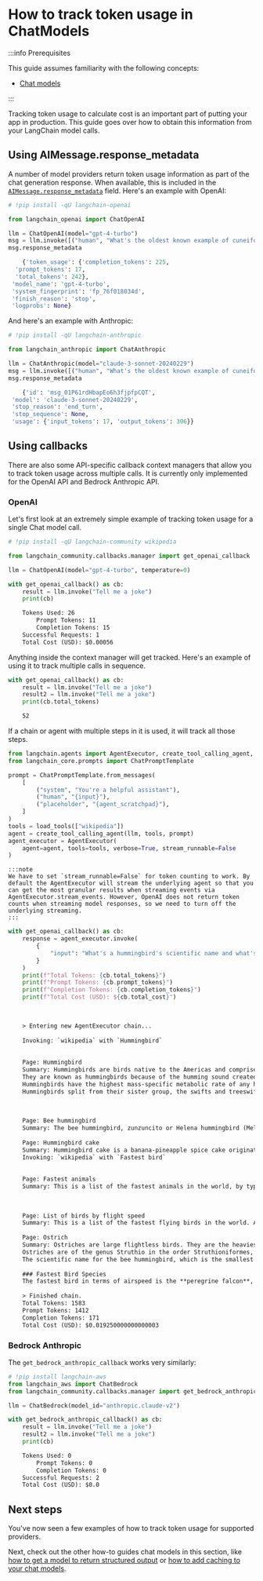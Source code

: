 # How to track token usage in ChatModels

:::info Prerequisites

This guide assumes familiarity with the following concepts:
- [Chat models](/docs/concepts/#chat-models)

:::

Tracking token usage to calculate cost is an important part of putting your app in production. This guide goes over how to obtain this information from your LangChain model calls.
## Using AIMessage.response_metadata

A number of model providers return token usage information as part of the chat generation response. When available, this is included in the [`AIMessage.response_metadata`](/docs/how_to/response_metadata) field. Here's an example with OpenAI:

```python
# !pip install -qU langchain-openai

from langchain_openai import ChatOpenAI

llm = ChatOpenAI(model="gpt-4-turbo")
msg = llm.invoke([("human", "What's the oldest known example of cuneiform")])
msg.response_metadata
```


<CodeOutputBlock lang="python">

```python
    {'token_usage': {'completion_tokens': 225,
  'prompt_tokens': 17,
  'total_tokens': 242},
 'model_name': 'gpt-4-turbo',
 'system_fingerprint': 'fp_76f018034d',
 'finish_reason': 'stop',
 'logprobs': None}
```

</CodeOutputBlock>

And here's an example with Anthropic:

```python
# !pip install -qU langchain-anthropic

from langchain_anthropic import ChatAnthropic

llm = ChatAnthropic(model="claude-3-sonnet-20240229")
msg = llm.invoke([("human", "What's the oldest known example of cuneiform")])
msg.response_metadata
```


<CodeOutputBlock lang="python">

```python
    {'id': 'msg_01P61rdHbapEo6h3fjpfpCQT',
 'model': 'claude-3-sonnet-20240229',
 'stop_reason': 'end_turn',
 'stop_sequence': None,
 'usage': {'input_tokens': 17, 'output_tokens': 306}}
```

</CodeOutputBlock>

## Using callbacks

There are also some API-specific callback context managers that allow you to track token usage across multiple calls. It is currently only implemented for the OpenAI API and Bedrock Anthropic API.

### OpenAI

Let's first look at an extremely simple example of tracking token usage for a single Chat model call.

```python
# !pip install -qU langchain-community wikipedia

from langchain_community.callbacks.manager import get_openai_callback

llm = ChatOpenAI(model="gpt-4-turbo", temperature=0)

with get_openai_callback() as cb:
    result = llm.invoke("Tell me a joke")
    print(cb)
```


<CodeOutputBlock lang="python">

```default
    Tokens Used: 26
    	Prompt Tokens: 11
    	Completion Tokens: 15
    Successful Requests: 1
    Total Cost (USD): $0.00056
```

</CodeOutputBlock>

Anything inside the context manager will get tracked. Here's an example of using it to track multiple calls in sequence.

```python
with get_openai_callback() as cb:
    result = llm.invoke("Tell me a joke")
    result2 = llm.invoke("Tell me a joke")
    print(cb.total_tokens)
```


<CodeOutputBlock lang="python">

```default
    52
```

</CodeOutputBlock>

If a chain or agent with multiple steps in it is used, it will track all those steps.

```python
from langchain.agents import AgentExecutor, create_tool_calling_agent, load_tools
from langchain_core.prompts import ChatPromptTemplate

prompt = ChatPromptTemplate.from_messages(
    [
        ("system", "You're a helpful assistant"),
        ("human", "{input}"),
        ("placeholder", "{agent_scratchpad}"),
    ]
)
tools = load_tools(["wikipedia"])
agent = create_tool_calling_agent(llm, tools, prompt)
agent_executor = AgentExecutor(
    agent=agent, tools=tools, verbose=True, stream_runnable=False
)
```

```{=mdx}
:::note
We have to set `stream_runnable=False` for token counting to work. By default the AgentExecutor will stream the underlying agent so that you can get the most granular results when streaming events via AgentExecutor.stream_events. However, OpenAI does not return token counts when streaming model responses, so we need to turn off the underlying streaming.
:::
```

```python
with get_openai_callback() as cb:
    response = agent_executor.invoke(
        {
            "input": "What's a hummingbird's scientific name and what's the fastest bird species?"
        }
    )
    print(f"Total Tokens: {cb.total_tokens}")
    print(f"Prompt Tokens: {cb.prompt_tokens}")
    print(f"Completion Tokens: {cb.completion_tokens}")
    print(f"Total Cost (USD): ${cb.total_cost}")
```


<CodeOutputBlock lang="python">

```default
    
    
    > Entering new AgentExecutor chain...
    
    Invoking: `wikipedia` with `Hummingbird`
    
    
    Page: Hummingbird
    Summary: Hummingbirds are birds native to the Americas and comprise the biological family Trochilidae. With approximately 366 species and 113 genera, they occur from Alaska to Tierra del Fuego, but most species are found in Central and South America. As of 2024, 21 hummingbird species are listed as endangered or critically endangered, with numerous species declining in population.Hummingbirds have varied specialized characteristics to enable rapid, maneuverable flight: exceptional metabolic capacity, adaptations to high altitude, sensitive visual and communication abilities, and long-distance migration in some species. Among all birds, male hummingbirds have the widest diversity of plumage color, particularly in blues, greens, and purples. Hummingbirds are the smallest mature birds, measuring 7.5–13 cm (3–5 in) in length. The smallest is the 5 cm (2.0 in) bee hummingbird, which weighs less than 2.0 g (0.07 oz), and the largest is the 23 cm (9 in) giant hummingbird, weighing 18–24 grams (0.63–0.85 oz). Noted for long beaks, hummingbirds are specialized for feeding on flower nectar, but all species also consume small insects.
    They are known as hummingbirds because of the humming sound created by their beating wings, which flap at high frequencies audible to other birds and humans. They hover at rapid wing-flapping rates, which vary from around 12 beats per second in the largest species to 80 per second in small hummingbirds.
    Hummingbirds have the highest mass-specific metabolic rate of any homeothermic animal. To conserve energy when food is scarce and at night when not foraging, they can enter torpor, a state similar to hibernation, and slow their metabolic rate to 1⁄15 of its normal rate. While most hummingbirds do not migrate, the rufous hummingbird has one of the longest migrations among birds, traveling twice per year between Alaska and Mexico, a distance of about 3,900 miles (6,300 km).
    Hummingbirds split from their sister group, the swifts and treeswifts, around 42 million years ago. The oldest known fossil hummingbird is Eurotrochilus, from the Rupelian Stage of Early Oligocene Europe.
    
    
    
    Page: Bee hummingbird
    Summary: The bee hummingbird, zunzuncito or Helena hummingbird (Mellisuga helenae) is a species of hummingbird, native to the island of Cuba in the Caribbean. It is the smallest known bird. The bee hummingbird feeds on nectar of flowers and bugs found in Cuba.
    
    Page: Hummingbird cake
    Summary: Hummingbird cake is a banana-pineapple spice cake originating in Jamaica and a popular dessert in the southern United States since the 1970s. Ingredients include flour, sugar, salt, vegetable oil, ripe banana, pineapple, cinnamon, pecans, vanilla extract, eggs, and leavening agent. It is often served with cream cheese frosting.
    Invoking: `wikipedia` with `Fastest bird`
    
    
    Page: Fastest animals
    Summary: This is a list of the fastest animals in the world, by types of animal.
    
    
    
    Page: List of birds by flight speed
    Summary: This is a list of the fastest flying birds in the world. A bird's velocity is necessarily variable; a hunting bird will reach much greater speeds while diving to catch prey than when flying horizontally. The bird that can achieve the greatest airspeed is the peregrine falcon, able to exceed 320 km/h (200 mph) in its dives. A close relative of the common swift, the white-throated needletail (Hirundapus caudacutus), is commonly reported as the fastest bird in level flight with a reported top speed of 169 km/h (105 mph). This record remains unconfirmed as the measurement methods have never been published or verified. The record for the fastest confirmed level flight by a bird is 111.5 km/h (69.3 mph) held by the common swift.
    
    Page: Ostrich
    Summary: Ostriches are large flightless birds. They are the heaviest and largest living birds, with adult common ostriches weighing anywhere between 63.5 and 145 kilograms and laying the largest eggs of any living land animal. With the ability to run at 70 km/h (43.5 mph), they are the fastest birds on land. They are farmed worldwide, with significant industries in the Philippines and in Namibia. Ostrich leather is a lucrative commodity, and the large feathers are used as plumes for the decoration of ceremonial headgear. Ostrich eggs have been used by humans for millennia.
    Ostriches are of the genus Struthio in the order Struthioniformes, part of the infra-class Palaeognathae, a diverse group of flightless birds also known as ratites that includes the emus, rheas, cassowaries, kiwis and the extinct elephant birds and moas. There are two living species of ostrich: the common ostrich, native to large areas of sub-Saharan Africa, and the Somali ostrich, native to the Horn of Africa.  The common ostrich was historically native to the Arabian Peninsula, and ostriches were present across Asia as far east as China and Mongolia during the Late Pleistocene and possibly into the Holocene.### Hummingbird's Scientific Name
    The scientific name for the bee hummingbird, which is the smallest known bird and a species of hummingbird, is **Mellisuga helenae**. It is native to Cuba.
    
    ### Fastest Bird Species
    The fastest bird in terms of airspeed is the **peregrine falcon**, which can exceed speeds of 320 km/h (200 mph) during its diving flight. In level flight, the fastest confirmed speed is held by the **common swift**, which can fly at 111.5 km/h (69.3 mph).
    
    > Finished chain.
    Total Tokens: 1583
    Prompt Tokens: 1412
    Completion Tokens: 171
    Total Cost (USD): $0.019250000000000003
```

</CodeOutputBlock>

### Bedrock Anthropic

The `get_bedrock_anthropic_callback` works very similarly:

```python
# !pip install langchain-aws
from langchain_aws import ChatBedrock
from langchain_community.callbacks.manager import get_bedrock_anthropic_callback

llm = ChatBedrock(model_id="anthropic.claude-v2")

with get_bedrock_anthropic_callback() as cb:
    result = llm.invoke("Tell me a joke")
    result2 = llm.invoke("Tell me a joke")
    print(cb)
```


<CodeOutputBlock lang="python">

```default
    Tokens Used: 0
    	Prompt Tokens: 0
    	Completion Tokens: 0
    Successful Requests: 2
    Total Cost (USD): $0.0
```

</CodeOutputBlock>

## Next steps

You've now seen a few examples of how to track token usage for supported providers.

Next, check out the other how-to guides chat models in this section, like [how to get a model to return structured output](/docs/how_to/structured_output) or [how to add caching to your chat models](/docs/how_to/chat_model_caching).